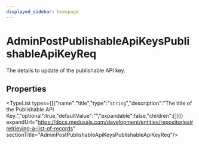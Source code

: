 ```yaml
---
displayed_sidebar: homepage
---
```



# AdminPostPublishableApiKeysPublishableApiKeyReq

The details to update of the publishable API key.

## Properties

<TypeList types={[{"name":"title","type":"`string`","description":"The title of the Publishable API Key.","optional":true,"defaultValue":"","expandable":false,"children":[]}]} expandUrl="https://docs.medusajs.com/development/entities/repositories#retrieving-a-list-of-records" sectionTitle="AdminPostPublishableApiKeysPublishableApiKeyReq"/>
